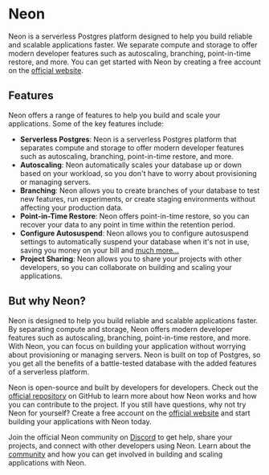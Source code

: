 # Neon
Neon is a serverless Postgres platform designed to help you build reliable and scalable applications faster. We separate compute and storage to offer modern developer features such as autoscaling, branching, point-in-time restore, and more. You can get started with Neon by creating a free account on the [official website](https://console.neon.tech).

## Features

Neon offers a range of features to help you build and scale your applications. Some of the key features include:

- **Serverless Postgres**: Neon is a serverless Postgres platform that separates compute and storage to offer modern developer features such as autoscaling, branching, point-in-time restore, and more.
- **Autoscaling**: Neon automatically scales your database up or down based on your workload, so you don't have to worry about provisioning or managing servers.
- **Branching**: Neon allows you to create branches of your database to test new features, run experiments, or create staging environments without affecting your production data.
- **Point-in-Time Restore**: Neon offers point-in-time restore, so you can recover your data to any point in time within the retention period.
- **Configure Autosuspend**: Neon allows you to configure autosuspend settings to automatically suspend your database when it's not in use, saving you money on your bill and [much more...](https://neon.tech/docs/guides/neon-features)
- **Project Sharing**: Neon allows you to share your projects with other developers, so you can collaborate on building and scaling your applications.

## But why Neon?

Neon is designed to help you build reliable and scalable applications faster. By separating compute and storage, Neon offers modern developer features such as autoscaling, branching, point-in-time restore, and more. With Neon, you can focus on building your application without worrying about provisioning or managing servers. Neon is built on top of Postgres, so you get all the benefits of a battle-tested database with the added features of a serverless platform.

Neon is open-source and built by developers for developers. Check out the [official repository](https://github.com/neondatabase/neon) on GitHub to learn more about how Neon works and how you can contribute to the project. If you still have questions, why not try Neon for yourself? Create a free account on the [official website](https://console.neon.tech) and start building your applications with Neon today.

Join the official Neon community on [Discord](https://discord.gg/92vNTzKDGp) to get help, share your projects, and connect with other developers using Neon. Learn about the [community](https://neon.tech/docs/community/community-intro) and how you can get involved in building and scaling applications with Neon.